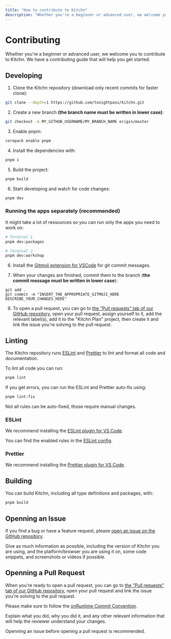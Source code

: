 ```yaml
---
title: "How to contribute to Kitchn"
description: "Whether you're a beginner or advanced user, we welcome you to contribute to Kitchn. We have a contributing guide that will help you get started."
---
```



# Contributing

Whether you're a beginner or advanced user, we welcome you to contribute to Kitchn. We have a contributing guide that will help you get started.

## Developing

1. Clone the Kitchn repository (download only recent commits for faster clone):
```sh
git clone --depth=1 https://github.com/tonightpass/kitchn.git
```

2. Create a new branch **(the branch name must be written in lower case)**:
```sh
git checkout -b MY_GITHUB_USERNAME/MY_BRANCH_NAME origin/master
```

3. Enable pnpm:
```sh
corepack enable pnpm
```

4. Install the dependencies with:
```sh
pnpm i
```

5. Build the project:
```sh
pnpm build
```

6. Start developing and watch for code changes:
```sh
pnpm dev
```

### Running the apps separately (recommended)

It might take a lot of ressources so you can run only the apps you need to work on:
```sh
# Terminal 1
pnpm dev:packages

# Terminal 2
pnpm dev:workshop
```

6.  Install the [Gitmoji extension for VSCode](https://marketplace.visualstudio.com/items?itemName=seatonjiang.gitmoji-vscode) for git commit messages.    

7.  When your changes are finished, commit them to the branch (**the commit message must be written in lower case**):
```
git add .
git commit -m "INSERT_THE_APPROPRIATE_GITMOJI_HERE DESCRIBE_YOUR_CHANGES_HERE"
```

8.  To open a pull request, you can go to [the "Pull requests" tab of our GitHub repository](https://github.com/tonightpass/kitchn/pulls), open your pull request, assign yourself to it, add the relevant label(s), add it to the "Kitchn Plan" project, then create it and link the issue you're solving to the pull request.

## Linting

The Kitchn repository runs [ESLint](https://eslint.org) and [Prettier](https://prettier.io) to lint and format all code and documentation.

To lint all code you can run:

```sh
pnpm lint
```

If you get errors, you can run the ESLint and Prettier auto-fix using:

```sh
pnpm lint:fix
```

Not all rules can be auto-fixed, those require manual changes.

### ESLint

We recommend installing the [ESLint plugin for VS Code](https://marketplace.visualstudio.com/items?itemName=dbaeumer.vscode-eslint).

You can find the enabled rules in the [ESLint config](https://github.com/AntoineKM/antoine/tree/master/packages/eslint-config-antoine).

### Prettier

We recommend installing the [Prettier plugin for VS Code](https://marketplace.visualstudio.com/items?itemName=esbenp.prettier-vscode).

## Building

You can build Kitchn, including all type definitions and packages, with:

```bash
pnpm build
```

## Openning an Issue

If you find a bug or have a feature request, please [open an issue on the GitHub repository](https://github.com/tonightpass/kitchn/issues/new).

Give as much information as possible, including the version of Kitchn you are using, and the platform/browser you are using it on, some code snippets, and screenshots or videos if possible.

## Openning a Pull Request

When you're ready to open a pull request, you can go to [the "Pull requests" tab of our GitHub repository](https://github.com/tonightpass/kitchn/pulls), open your pull request and link the issue you're solving to the pull request.

Please make sure to follow the [onRuntime Commit Convention](https://docs.onruntime.com/contributing/commits).

Explain what you did, why you did it, and any other relevant information that will help the reviewer understand your changes.

<Callout type="info">
  Openning an issue before opening a pull request is recommended.
</Callout>
